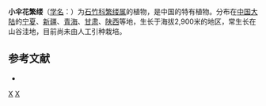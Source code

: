 {{Speciesbox
| taxon = Stellaria(植物) parvi-umbellata
| binomial_authority = Y. Z. Zhao
}}

'''小伞花繁缕'''（[[学名|学名]]：{{lang|la|''Stellaria parvi-umbellata''}}）为[[石竹科|石竹科]][[繁缕属|繁缕属]]的植物，是中国的特有植物。分布在[[中国大陆|中国大陆]]的[[宁夏|宁夏]]、[[新疆|新疆]]、[[青海|青海]]、[[甘肃|甘肃]]、[[陕西|陕西]]等地，生长于海拔2,900米的地区，常生长在山谷洼地，目前尚未由人工引种栽培。

== 参考文献 ==
<div class="references-small">
* {{cite web| url =http://www.bioinfo.cn/db05/KmzwSpecies.php?action=view&id=2709| title =小伞花繁缕| work =《中国高等植物数据库全库》| publisher =中国科学院微生物研究所| author =昆明植物研究所| accessdate =2009-02-23| deadurl =yes| archiveurl =https://web.archive.org/web/20160305002033/http://www.bioinfo.cn/db05/KmzwSpecies.php?action=view&id=2709| archivedate =2016-03-05}}
</div>

{{Taxonbar}}
[[Category:繁缕属|X]]
[[Category:中国特有植物|X]]